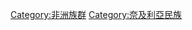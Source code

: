 {{Commons category|Edo people}}

[[Category:非洲族群|Category:非洲族群]]
[[Category:奈及利亞民族|Category:奈及利亞民族]]